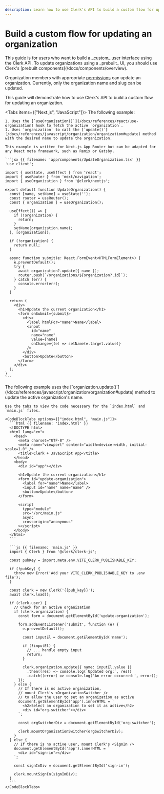 ```yaml
---
description: Learn how to use Clerk's API to build a custom flow for updating an organization in your application.
---
```


# Build a custom flow for updating an organization

<Callout type="danger">
  This guide is for users who want to build a _custom_ user interface using the Clerk API. To update organizations using a _prebuilt_ UI, you should use Clerk's [prebuilt components](/docs/components/overview).
</Callout>

Organization members with appropriate [permissions](/docs/organizations/roles-permissions) can update an organization. Currently, only the organization name and slug can be updated.

This guide will demonstrate how to use Clerk's API to build a custom flow for updating an organization.

<Tabs items={["Next.js", "JavaScript"]}>
  <Tab>
    The following example:

    1. Uses the [`useOrganization()`](/docs/references/react/use-organization) hook to fetch the active `organization`.
    1. Uses `organization` to call the [`update()`](/docs/references/javascript/organization/organization#update) method with the desired name to update the organization.

    This example is written for Next.js App Router but can be adapted for any React meta framework, such as Remix or Gatsby.

    ```jsx {{ filename: 'app/components/UpdateOrganization.tsx' }}
    'use client';

    import { useState, useEffect } from 'react';
    import { useRouter } from 'next/navigation';
    import { useOrganization } from '@clerk/nextjs';

    export default function UpdateOrganization() {
      const [name, setName] = useState('');
      const router = useRouter();
      const { organization } = useOrganization();

      useEffect(() => {
        if (!organization) {
          return;
        }
        setName(organization.name);
      }, [organization]);

      if (!organization) {
        return null;
      }

      async function submit(e: React.FormEvent<HTMLFormElement>) {
        e.preventDefault();
        try {
          await organization?.update({ name });
          router.push(`/organizations/${organization?.id}`);
        } catch (err) {
          console.error(err);
        }
      }

      return (
        <div>
          <h1>Update the current organization</h1>
          <form onSubmit={submit}>
            <div>
              <label htmlFor="name">Name</label>
              <input
                id="name"
                name="name"
                value={name}
                onChange={(e) => setName(e.target.value)}
              />
            </div>
            <button>Update</button>
          </form>
        </div>
      );
    }
    ```
  </Tab>

  <Tab>
    The following example uses the [`organization.update()`](/docs/references/javascript/organization/organization#update) method to update the active organization's name.

    Use the tabs to view the code necessary for the `index.html` and `main.js` files.

    <CodeBlockTabs options={["index.html", "main.js"]}>
      ```html {{ filename: 'index.html' }}
      <!DOCTYPE html>
      <html lang="en">
        <head>
          <meta charset="UTF-8" />
          <meta name="viewport" content="width=device-width, initial-scale=1.0" />
          <title>Clerk + JavaScript App</title>
        </head>
        <body>
          <div id="app"></div>

          <h1>Update the current organization</h1>
          <form id="update-organization">
            <label for="name">Name</label>
            <input id="name" name="name" />
            <button>Update</button>
          </form>

          <script
            type="module"
            src="/src/main.js"
            async
            crossorigin="anonymous"
          ></script>
        </body>
      </html>
      ```

      ```js {{ filename: 'main.js' }}
      import { Clerk } from '@clerk/clerk-js';

      const pubKey = import.meta.env.VITE_CLERK_PUBLISHABLE_KEY;

      if (!pubKey) {
        throw new Error('Add your VITE_CLERK_PUBLISHABLE_KEY to .env file');
      }

      const clerk = new Clerk('{{pub_key}}');
      await clerk.load();

      if (clerk.user) {
        // Check for an active organization
        if (clerk.organization) {
          const form = document.getElementById('update-organization');

          form.addEventListener('submit', function (e) {
            e.preventDefault();

            const inputEl = document.getElementById('name');

            if (!inputEl) {
              // ... handle empty input
              return;
            }

            clerk.organization.update({ name: inputEl.value })
              .then((res) => console.log(`Updated org:`, res))
              .catch((error) => console.log('An error occurred:', error));
          });
        } else {
          // If there is no active organization,
          // mount Clerk's <OrganizationSwitcher />
          // to allow the user to set an organization as active
          document.getElementById('app').innerHTML = `
            <h2>Select an organization to set it as active</h2>
            <div id="org-switcher"></div>
          `;

          const orgSwitcherDiv = document.getElementById('org-switcher');

          clerk.mountOrganizationSwitcher(orgSwitcherDiv);
        }
      } else {
        // If there is no active user, mount Clerk's <SignIn />
        document.getElementById('app').innerHTML = `
          <div id="sign-in"></div>
        `;

        const signInDiv = document.getElementById('sign-in');

        clerk.mountSignIn(signInDiv);
      }
      ```
    </CodeBlockTabs>
  </Tab>
</Tabs>
